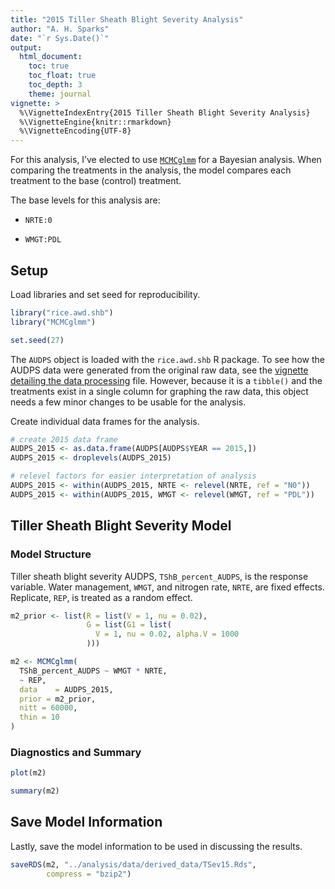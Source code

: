 ```yaml
---
title: "2015 Tiller Sheath Blight Severity Analysis"
author: "A. H. Sparks"
date: "`r Sys.Date()`"
output:
  html_document:
    toc: true
    toc_float: true
    toc_depth: 3
    theme: journal
vignette: >
  %\VignetteIndexEntry{2015 Tiller Sheath Blight Severity Analysis}
  %\VignetteEngine{knitr::rmarkdown}
  %\VignetteEncoding{UTF-8}
---
```



For this analysis, I've elected to use [`MCMCglmm`](https://cran.r-project.org/package=MCMCglmm) for a Bayesian analysis.
When comparing the treatments in the analysis, the model compares each treatment to the base (control) treatment.


The base levels for this analysis are:

  - `NRTE:0`

  - `WMGT:PDL`

## Setup

Load libraries and set seed for reproducibility.

```r
library("rice.awd.shb")
library("MCMCglmm")

set.seed(27)
```

The `AUDPS` object is loaded with the `rice.awd.shb` R package. To see how the AUDPS data were generated from the original raw data, see the [vignette detailing the data processing](a02_Data_preprocessing.html) file.
However, because it is a `tibble()` and the treatments exist in a single column for graphing the raw data, this object needs a few minor changes to be usable for the analysis.

Create individual data frames for the analysis.

```r
# create 2015 data frame
AUDPS_2015 <- as.data.frame(AUDPS[AUDPS$YEAR == 2015,])
AUDPS_2015 <- droplevels(AUDPS_2015)

# relevel factors for easier interpretation of analysis
AUDPS_2015 <- within(AUDPS_2015, NRTE <- relevel(NRTE, ref = "N0"))
AUDPS_2015 <- within(AUDPS_2015, WMGT <- relevel(WMGT, ref = "PDL"))
```

## Tiller Sheath Blight Severity Model

### Model Structure

Tiller sheath blight severity AUDPS, `TShB_percent_AUDPS`, is the response variable.
Water management, `WMGT`, and nitrogen rate, `NRTE`, are fixed effects.
Replicate, `REP`, is treated as a random effect.

```r
m2_prior <- list(R = list(V = 1, nu = 0.02),
                 G = list(G1 = list(
                   V = 1, nu = 0.02, alpha.V = 1000
                 )))

m2 <- MCMCglmm(
  TShB_percent_AUDPS ~ WMGT * NRTE,
  ~ REP,
  data    = AUDPS_2015,
  prior = m2_prior,
  nitt = 60000,
  thin = 10
)
```

### Diagnostics and Summary

```r
plot(m2)

summary(m2)
```

## Save Model Information

Lastly, save the model information to be used in discussing the results.

```r
saveRDS(m2, "../analysis/data/derived_data/TSev15.Rds",
        compress = "bzip2")
```
